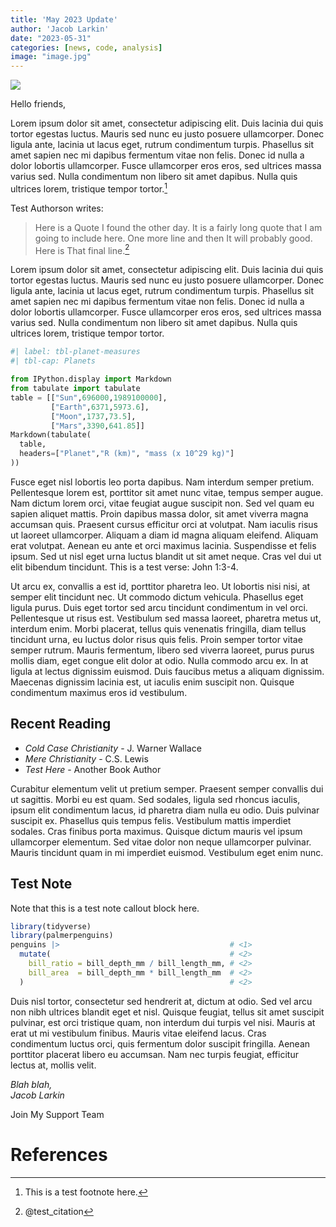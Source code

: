 ```yaml
---
title: 'May 2023 Update'
author: 'Jacob Larkin'
date: "2023-05-31"
categories: [news, code, analysis]
image: "image.jpg"
---
```


<!-- ![](ratio-christi-logo.png) -->
[![](ratio-christi-logo.webp){fig-alt='Ratio Christi Logo'}](https://ratiochristi.org)


Hello friends,

Lorem ipsum dolor sit amet, consectetur adipiscing elit. Duis lacinia dui quis
tortor egestas luctus. Mauris sed nunc eu justo posuere ullamcorper. Donec
ligula ante, lacinia ut lacus eget, rutrum condimentum turpis. Phasellus sit
amet sapien nec mi dapibus fermentum vitae non felis. Donec id nulla a dolor
lobortis ullamcorper. Fusce ullamcorper eros eros, sed ultrices massa varius
sed. Nulla condimentum non libero sit amet dapibus. Nulla quis ultrices lorem,
tristique tempor tortor.^[This is a test footnote here.]

Test Authorson writes:

> Here is a Quote I found the other day. It is a fairly long quote that I am
going to include here. One more line and then It will probably good. Here is
That final line.^[@test_citation]

Lorem ipsum dolor sit amet, consectetur adipiscing elit. Duis lacinia dui quis
tortor egestas luctus. Mauris sed nunc eu justo posuere ullamcorper. Donec
ligula ante, lacinia ut lacus eget, rutrum condimentum turpis. Phasellus sit
amet sapien nec mi dapibus fermentum vitae non felis. Donec id nulla a dolor
lobortis ullamcorper. Fusce ullamcorper eros eros, sed ultrices massa varius
sed. Nulla condimentum non libero sit amet dapibus. Nulla quis ultrices lorem,
tristique tempor tortor.

```python
#| label: tbl-planet-measures
#| tbl-cap: Planets

from IPython.display import Markdown
from tabulate import tabulate
table = [["Sun",696000,1989100000],
         ["Earth",6371,5973.6],
         ["Moon",1737,73.5],
         ["Mars",3390,641.85]]
Markdown(tabulate(
  table, 
  headers=["Planet","R (km)", "mass (x 10^29 kg)"]
))
```

Fusce eget nisl lobortis leo porta dapibus. Nam interdum semper pretium.
Pellentesque lorem est, porttitor sit amet nunc vitae, tempus semper augue.
Nam dictum lorem orci, vitae feugiat augue suscipit non. Sed vel quam eu sapien
aliquet mattis. Proin dapibus massa dolor, sit amet viverra magna accumsan
quis. Praesent cursus efficitur orci at volutpat. Nam iaculis risus ut laoreet
ullamcorper. Aliquam a diam id magna aliquam eleifend. Aliquam erat volutpat.
Aenean eu ante et orci maximus lacinia. Suspendisse et felis ipsum. Sed ut nisl
eget urna luctus blandit ut sit amet neque. Cras vel dui ut elit bibendum
tincidunt. This is a test verse: John 1:3-4.

Ut arcu ex, convallis a est id, porttitor pharetra leo. Ut lobortis nisi nisi,
at semper elit tincidunt nec. Ut commodo dictum vehicula. Phasellus eget ligula
purus. Duis eget tortor sed arcu tincidunt condimentum in vel orci. Pellentesque
ut risus est. Vestibulum sed massa laoreet, pharetra metus ut, interdum enim.
Morbi placerat, tellus quis venenatis fringilla, diam tellus tincidunt urna, eu
luctus dolor risus quis felis. Proin semper tortor vitae semper rutrum. Mauris
fermentum, libero sed viverra laoreet, purus purus mollis diam, eget congue
elit dolor at odio. Nulla commodo arcu ex. In at ligula at lectus dignissim
euismod. Duis faucibus metus a aliquam dignissim. Maecenas dignissim lacinia
est, ut iaculis enim suscipit non. Quisque condimentum maximus eros id
vestibulum.

::: {.callout-tip}
## Recent Reading

- *Cold Case Christianity* - J. Warner Wallace
- *Mere Christianity* - C.S. Lewis
- *Test Here* - Another Book Author
:::

Curabitur elementum velit ut pretium semper. Praesent semper convallis dui ut
sagittis. Morbi eu est quam. Sed sodales, ligula sed rhoncus iaculis, ipsum
elit condimentum lacus, id pharetra diam nulla eu odio. Duis pulvinar suscipit
ex. Phasellus quis tempus felis. Vestibulum mattis imperdiet sodales. Cras
finibus porta maximus. Quisque dictum mauris vel ipsum ullamcorper elementum.
Sed vitae dolor non neque ullamcorper pulvinar. Mauris tincidunt quam in mi
imperdiet euismod. Vestibulum eget enim nunc.

::: {.callout-note icon=false appearance='simple'}
## Test Note

Note that this is a test note callout block here.

```r
library(tidyverse)
library(palmerpenguins)
penguins |>                                      # <1>
  mutate(                                        # <2>
    bill_ratio = bill_depth_mm / bill_length_mm, # <2>
    bill_area  = bill_depth_mm * bill_length_mm  # <2>
  )                                              # <2>
```
:::

Duis nisl tortor, consectetur sed hendrerit at, dictum at odio. Sed vel arcu
non nibh ultrices blandit eget et nisl. Quisque feugiat, tellus sit amet
suscipit pulvinar, est orci tristique quam, non interdum dui turpis vel nisi.
Mauris at erat ut mi vestibulum finibus. Mauris vitae eleifend lacus. Cras
condimentum luctus orci, quis fermentum dolor suscipit fringilla. Aenean
porttitor placerat libero eu accumsan. Nam nec turpis feugiat, efficitur lectus
at, mollis velit.
  
  
*Blah blah,*  
*Jacob Larkin*

Join My Support Team

# References {.unnumbered .appendix}

::: {#refs}
:::

